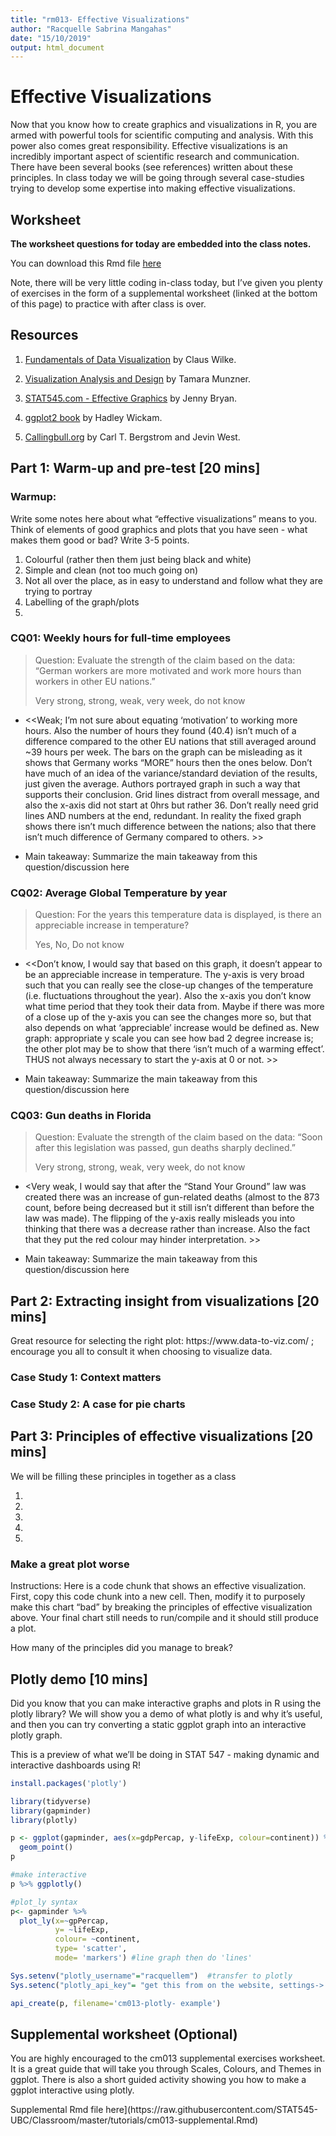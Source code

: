 ```yaml
---
title: "rm013- Effective Visualizations"
author: "Racquelle Sabrina Mangahas"
date: "15/10/2019"
output: html_document
---
```


# Effective Visualizations

Now that you know how to create graphics and visualizations in R, you are armed with powerful tools for scientific computing and analysis. With this power also comes great responsibility. Effective visualizations is an incredibly important aspect of scientific research and communication. There have been several books (see references) written about these principles. In class today we will be going through several case-studies trying to develop some expertise into making effective visualizations. 

## Worksheet

**The worksheet questions for today are embedded into the class notes.**

You can download this Rmd file [here](https://github.com/STAT545-UBC/Classroom/blob/master/cm013.Rmd)

Note, there will be very little coding in-class today, but I've given you plenty of exercises in the form of a supplemental worksheet (linked at the bottom of this page) to practice with after class is over.

## Resources

1. [Fundamentals of Data Visualization](https://serialmentor.com/dataviz/introduction.html) by Claus Wilke.

1. [Visualization Analysis and Design](https://www-taylorfrancis-com.ezproxy.library.ubc.ca/books/9780429088902) by Tamara Munzner.

1. [STAT545.com - Effective Graphics](https://stat545.com/effective-graphs.html) by Jenny Bryan.

1. [ggplot2 book](https://ggplot2-book.org) by Hadley Wickam.

1. [Callingbull.org](https://callingbull.org/tools.html) by Carl T. Bergstrom and Jevin West.

## Part 1: Warm-up and pre-test [20 mins]

### Warmup:

Write some notes here about what "effective visualizations" means to you. Think of elements of good graphics and plots that you have seen - what makes them good or bad? Write 3-5 points.

1. Colourful (rather then them just being black and white)
1. Simple and clean (not too much going on)
1. Not all over the place, as in easy to understand and follow what they are trying to portray
1. Labelling of the graph/plots
1.

### CQ01: Weekly hours for full-time employees

> Question: Evaluate the strength of the claim based on the data: "German workers are more motivated and work more hours than workers in other EU nations."
>
> Very strong, strong, weak, very week, do not know

- <<Weak; I'm not sure about equating 'motivation' to working more hours. Also the number of hours they found (40.4) isn't much of a difference compared to the other EU nations that still averaged around ~39 hours per week. The bars on the graph can be misleading as it shows that Germany works "MORE" hours then the ones below. Don't have much of an idea of the variance/standard deviation of the results, just given the average. Authors portrayed graph in such a way that supports their conclusion. Grid lines distract from overall message, and also the x-axis did not start at 0hrs but rather 36. Don't really need grid lines AND numbers at the end, redundant. In reality the fixed graph shows there isn't much difference between the nations; also that there isn't much difference of Germany compared to others.  >>

- Main takeaway: Summarize the main takeaway from this question/discussion here

### CQ02: Average Global Temperature by year

> Question: For the years this temperature data is displayed, is there an appreciable increase in temperature?
> 
> Yes, No, Do not know

- <<Don't know, I would say that based on this graph, it doesn't appear to be an appreciable increase in temperature. The y-axis is very broad such that you can really see the close-up changes of the temperature (i.e. fluctuations throughout the year). Also the x-axis you don't know what time period that they took their data from. Maybe if there was more of a close up of the y-axis you can see the changes more so, but that also depends on what 'appreciable' increase would be defined as. New graph: appropriate y scale you can see how bad 2 degree increase is; the other plot may be to show that there 'isn't much of a warming effect'. THUS not always necessary to start the y-axis at 0 or not. >>

- Main takeaway: Summarize the main takeaway from this question/discussion here

### CQ03: Gun deaths in Florida

> Question: Evaluate the strength of the claim based on the data: “Soon after this legislation was passed, gun deaths sharply declined."
>
> Very strong, strong, weak, very week, do not know

- <Very weak, I would say that after the "Stand Your Ground" law was created there was an increase of gun-related deaths (almost to the 873 count, before being decreased but it still isn't different than before the law was made). The flipping of the y-axis really misleads you into thinking that there was a decrease rather than increase. Also the fact that they put the red colour may hinder interpretation. >>

- Main takeaway: Summarize the main takeaway from this question/discussion here

## Part 2: Extracting insight from visualizations  [20 mins]

Great resource for selecting the right plot: https://www.data-to-viz.com/ ; encourage you all to consult it when choosing to visualize data.

### Case Study 1: Context matters

### Case Study 2: A case for pie charts

## Part 3: Principles of effective visualizations [20 mins]

We will be filling these principles in together as a class

1. 
1. 
1. 
1. 
1. 

### Make a great plot worse

Instructions: Here is a code chunk that shows an effective visualization. First, copy this code chunk into a new cell. Then, modify it to purposely make this chart "bad" by breaking the principles of effective visualization above. Your final chart still needs to run/compile and it should still produce a plot. 

How many of the principles did you manage to break?

## Plotly demo [10 mins]

Did you know that you can make interactive graphs and plots in R using the plotly library? We will show you a demo of what plotly is and why it's useful, and then you can try converting a static ggplot graph into an interactive plotly graph.

This is a preview of what we'll be doing in STAT 547 - making dynamic and interactive dashboards using R!

```r
install.packages('plotly')
```

```r
library(tidyverse)
library(gapminder)
library(plotly)

p <- ggplot(gapminder, aes(x=gdpPercap, y-lifeExp, colour=continent)) %>% 
  geom_point()
p

#make interactive
p %>% ggplotly()

#plot_ly syntax
p<- gapminder %>% 
  plot_ly(x=~gpPercap, 
          y= ~lifeExp, 
          colour= ~continent, 
          type= 'scatter', 
          mode= 'markers') #line graph then do 'lines'

Sys.setenv("plotly_username"="racquellem")  #transfer to plotly
Sys.setenc("plotly_api_key"= "get this from on the website, settings-> API")

api_create(p, filename='cm013-plotly- example')
```



## Supplemental worksheet (Optional)

You are highly encouraged to the cm013 supplemental exercises worksheet. It is a great guide that will take you through Scales, Colours, and Themes in ggplot. There is also a short guided activity showing you how to make a ggplot interactive using plotly.

Supplemental Rmd file here](https://raw.githubusercontent.com/STAT545-UBC/Classroom/master/tutorials/cm013-supplemental.Rmd)